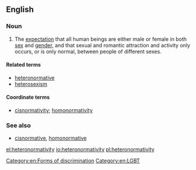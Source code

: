 ==English==

===Noun===
{{en-noun|heteronormativities}}

# The [[expectation]] that all human beings are either male or female in both [[sex]] and [[gender]], and that sexual and romantic attraction and activity only occurs, or is only normal, between people of different sexes.

====Related terms====
* [[heteronormative]]
* [[heterosexism]]

====Coordinate terms====
* [[cisnormativity]]; [[homonormativity]]

===See also===
* [[cisnormative]], [[homonormative]]

[[Category:en:Forms of discrimination]]
[[Category:en:LGBT]]

[[el:heteronormativity]]
[[io:heteronormativity]]
[[pl:heteronormativity]]